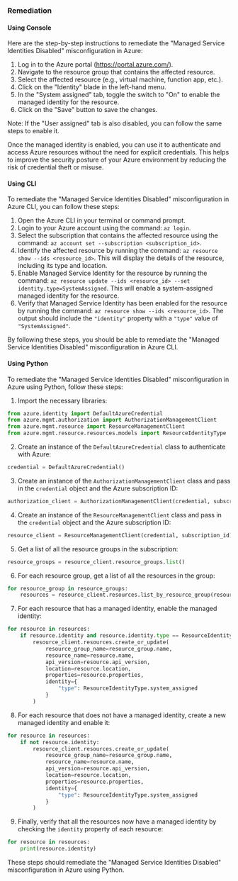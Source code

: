 ### Remediation

#### Using Console

Here are the step-by-step instructions to remediate the "Managed Service Identities Disabled" misconfiguration in Azure:

1. Log in to the Azure portal (https://portal.azure.com/).
2. Navigate to the resource group that contains the affected resource.
3. Select the affected resource (e.g., virtual machine, function app, etc.).
4. Click on the "Identity" blade in the left-hand menu.
5. In the "System assigned" tab, toggle the switch to "On" to enable the managed identity for the resource.
6. Click on the "Save" button to save the changes.

Note: If the "User assigned" tab is also disabled, you can follow the same steps to enable it. 

Once the managed identity is enabled, you can use it to authenticate and access Azure resources without the need for explicit credentials. This helps to improve the security posture of your Azure environment by reducing the risk of credential theft or misuse.

#### Using CLI

To remediate the "Managed Service Identities Disabled" misconfiguration in Azure CLI, you can follow these steps:

1. Open the Azure CLI in your terminal or command prompt.
2. Login to your Azure account using the command: `az login`.
3. Select the subscription that contains the affected resource using the command: `az account set --subscription <subscription_id>`.
4. Identify the affected resource by running the command: `az resource show --ids <resource_id>`. This will display the details of the resource, including its type and location.
5. Enable Managed Service Identity for the resource by running the command: `az resource update --ids <resource_id> --set identity.type=SystemAssigned`. This will enable a system-assigned managed identity for the resource.
6. Verify that Managed Service Identity has been enabled for the resource by running the command: `az resource show --ids <resource_id>`. The output should include the `"identity"` property with a `"type"` value of `"SystemAssigned"`.

By following these steps, you should be able to remediate the "Managed Service Identities Disabled" misconfiguration in Azure CLI.

#### Using Python

To remediate the "Managed Service Identities Disabled" misconfiguration in Azure using Python, follow these steps:

1. Import the necessary libraries:

```python
from azure.identity import DefaultAzureCredential
from azure.mgmt.authorization import AuthorizationManagementClient
from azure.mgmt.resource import ResourceManagementClient
from azure.mgmt.resource.resources.models import ResourceIdentityType
```

2. Create an instance of the `DefaultAzureCredential` class to authenticate with Azure:

```python
credential = DefaultAzureCredential()
```

3. Create an instance of the `AuthorizationManagementClient` class and pass in the `credential` object and the Azure subscription ID:

```python
authorization_client = AuthorizationManagementClient(credential, subscription_id)
```

4. Create an instance of the `ResourceManagementClient` class and pass in the `credential` object and the Azure subscription ID:

```python
resource_client = ResourceManagementClient(credential, subscription_id)
```

5. Get a list of all the resource groups in the subscription:

```python
resource_groups = resource_client.resource_groups.list()
```

6. For each resource group, get a list of all the resources in the group:

```python
for resource_group in resource_groups:
    resources = resource_client.resources.list_by_resource_group(resource_group.name)
```

7. For each resource that has a managed identity, enable the managed identity:

```python
for resource in resources:
    if resource.identity and resource.identity.type == ResourceIdentityType.system_assigned:
        resource_client.resources.create_or_update(
            resource_group_name=resource_group.name,
            resource_name=resource.name,
            api_version=resource.api_version,
            location=resource.location,
            properties=resource.properties,
            identity={
                "type": ResourceIdentityType.system_assigned
            }
        )
```

8. For each resource that does not have a managed identity, create a new managed identity and enable it:

```python
for resource in resources:
    if not resource.identity:
        resource_client.resources.create_or_update(
            resource_group_name=resource_group.name,
            resource_name=resource.name,
            api_version=resource.api_version,
            location=resource.location,
            properties=resource.properties,
            identity={
                "type": ResourceIdentityType.system_assigned
            }
        )
```

9. Finally, verify that all the resources now have a managed identity by checking the `identity` property of each resource:

```python
for resource in resources:
    print(resource.identity)
```

These steps should remediate the "Managed Service Identities Disabled" misconfiguration in Azure using Python.

